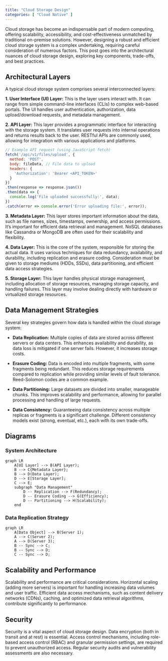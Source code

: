 ```yaml
---
title: "Cloud Storage Design"
categories: [ "Cloud Native" ]
---
```



Cloud storage has become an indispensable part of modern computing, offering scalability, accessibility, and cost-effectiveness unmatched by traditional on-premise solutions.  However, designing a robust and efficient cloud storage system is a complex undertaking, requiring careful consideration of numerous factors. This post goes into the architectural nuances of cloud storage design, exploring key components, trade-offs, and best practices.

## Architectural Layers

A typical cloud storage system comprises several interconnected layers:

**1. User Interface (UI) Layer:** This is the layer users interact with.  It can range from simple command-line interfaces (CLIs) to complex web-based portals.  The UI handles user authentication, authorization, data upload/download requests, and metadata management.

**2. API Layer:**  This layer provides a programmatic interface for interacting with the storage system. It translates user requests into internal operations and returns results back to the user.  RESTful APIs are commonly used, allowing for integration with various applications and platforms.

```javascript
// Example API request (using JavaScript fetch)
fetch('/api/v1/files/upload', {
  method: 'POST',
  body: fileData, // File data to upload
  headers: {
    'Authorization': 'Bearer <API_TOKEN>'
  }
})
.then(response => response.json())
.then(data => {
  console.log('File uploaded successfully:', data);
})
.catch(error => console.error('Error uploading file:', error));
```

**3. Metadata Layer:** This layer stores important information about the data, such as file names, sizes, timestamps, ownership, and access permissions.  It's important for efficient data retrieval and management.  NoSQL databases like Cassandra or MongoDB are often used for their scalability and flexibility.

**4. Data Layer:** This is the core of the system, responsible for storing the actual data.  It uses various techniques for data redundancy, availability, and durability, including replication and erasure coding.  Consideration must be given to storage mediums (HDDs, SSDs), data partitioning, and efficient data access strategies.

**5. Storage Layer:** This layer handles physical storage management, including allocation of storage resources, managing storage capacity, and handling failures.  This layer may involve dealing directly with hardware or virtualized storage resources.


## Data Management Strategies

Several key strategies govern how data is handled within the cloud storage system:

* **Data Replication:** Multiple copies of data are stored across different servers or data centers. This enhances availability and durability, as data loss is mitigated if one server fails.  However, it increases storage costs.

* **Erasure Coding:**  Data is encoded into multiple fragments, with some fragments being redundant.  This reduces storage requirements compared to replication while providing similar levels of fault tolerance.  Reed-Solomon codes are a common example.

* **Data Partitioning:**  Large datasets are divided into smaller, manageable chunks.  This improves scalability and performance, allowing for parallel processing and handling of large requests.

* **Data Consistency:**  Guaranteeing data consistency across multiple replicas or fragments is a significant challenge.  Different consistency models exist (strong, eventual, etc.), each with its own trade-offs.


## Diagrams

### System Architecture

```mermaid
graph LR
    A[UI Layer] --> B(API Layer);
    B --> C{Metadata Layer};
    B --> D(Data Layer);
    D --> E[Storage Layer];
    C --> E;
    subgraph "Data Management"
        D -- Replication --> F(Redundancy);
        D -- Erasure Coding --> G(Efficiency);
        D -- Partitioning --> H(Scalability);
    end
```

### Data Replication Strategy

```mermaid
graph LR
    A[Data Object] --> B(Server 1);
    A --> C(Server 2);
    A --> D(Server 3);
    B -- Sync --> C;
    B -- Sync --> D;
    C -- Sync --> D;
```


## Scalability and Performance

Scalability and performance are critical considerations.  Horizontal scaling (adding more servers) is important for handling increasing data volumes and user traffic.  Efficient data access mechanisms, such as content delivery networks (CDNs), caching, and optimized data retrieval algorithms, contribute significantly to performance.


## Security

Security is a vital aspect of cloud storage design.  Data encryption (both in transit and at rest) is essential.  Access control mechanisms, including role-based access control (RBAC) and granular permission settings, are required to prevent unauthorized access. Regular security audits and vulnerability assessments are also necessary.




